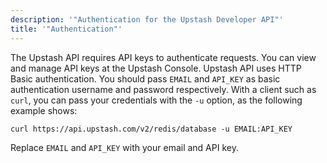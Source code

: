 ```yaml
---
description: '"Authentication for the Upstash Developer API"'
title: '"Authentication"'
---
```

The Upstash API requires API keys to authenticate requests. You can view and
manage API keys at the Upstash Console.
Upstash API uses HTTP Basic authentication. You should pass `EMAIL` and
`API_KEY` as basic authentication username and password respectively.
With a client such as `curl`, you can pass your credentials with the `-u`
option, as the following example shows:
```curl
curl https://api.upstash.com/v2/redis/database -u EMAIL:API_KEY
```
Replace `EMAIL` and `API_KEY` with your email and API key.